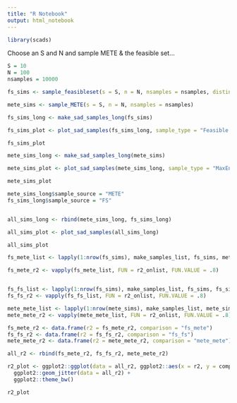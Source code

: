 ```yaml
---
title: "R Notebook"
output: html_notebook
---
```


```r
library(scads)
```

Choose an S and N and sample METE & the feasible set...

```r
S = 10
N = 100
nsamples = 10000
```

```r

fs_sims <- sample_feasibleset(s = S, n = N, nsamples = nsamples, distinct = TRUE)

```

```r

mete_sims <- sample_METE(s = S, n = N, nsamples = nsamples)

```

```r

fs_sims_long <- make_sad_samples_long(fs_sims)

fs_sims_plot <- plot_sad_samples(fs_sims_long, sample_type = "Feasible set")

fs_sims_plot

mete_sims_long <- make_sad_samples_long(mete_sims)

mete_sims_plot <- plot_sad_samples(mete_sims_long, sample_type = "MaxEnt")

mete_sims_plot

mete_sims_long$sample_source = "METE"
fs_sims_long$sample_source = "FS"


all_sims_long <- rbind(mete_sims_long, fs_sims_long)

all_sims_plot <- plot_sad_samples(all_sims_long)

all_sims_plot
```

```r

fs_mete_list <- lapply(1:nrow(fs_sims), make_samples_list, fs_sims, mete_sims, FALSE)

fs_mete_r2 <- vapply(fs_mete_list, FUN = r2_onlist, FUN.VALUE = .8)


fs_fs_list <- lapply(1:nrow(fs_sims), make_samples_list, fs_sims, fs_sims, TRUE)
fs_fs_r2 <- vapply(fs_fs_list, FUN = r2_onlist, FUN.VALUE = .8)

mete_mete_list <- lapply(1:nrow(mete_sims), make_samples_list, mete_sims, mete_sims, TRUE)
mete_mete_r2 <- vapply(mete_mete_list, FUN = r2_onlist, FUN.VALUE = .8)

fs_mete_r2 <- data.frame(r2 = fs_mete_r2, comparison = "fs_mete")
fs_fs_r2 <- data.frame(r2 = fs_fs_r2, comparison = "fs_fs")
mete_mete_r2 <- data.frame(r2 = mete_mete_r2, comparison = "mete_mete")

all_r2 <- rbind(fs_mete_r2, fs_fs_r2, mete_mete_r2)

r2_plot <- ggplot2::ggplot(data = all_r2, ggplot2::aes(x = r2, y = comparison)) + 
  ggplot2::geom_jitter(data = all_r2) + 
  ggplot2::theme_bw()

r2_plot

```

